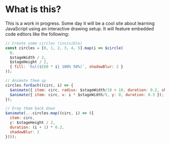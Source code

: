 # What is this?

This is a work in progress. Some day it will be a cool site about learning JavaScript using an interactive drawing setup. It will feature embedded code editors like the following:

```js live=true id=landing-example
// Create some circles (invisible)
const circles = [0, 1, 2, 3, 4, 5].map(i => $circle(
  0,
  $stageWidth / 2,
  $stageHeight / 2,
  { fill: `hsl(${60 * i} 100% 50%)`, shadowBlur: 2 }
));

// Animate them up
circles.forEach((circ, i) => {
  $animate({ item: circ, radius: $stageWidth/10 + 10, duration: 0.2, shadowBlur: 15 });
  $animate({ item: circ, x: i * $stageWidth/5, y: 0, duration: 0.3 });
});

// Drop them back down
$animate(...circles.map((circ, i) => ({
  item: circ,
  y: $stageHeight / 2,
  duration: (i + 1) * 0.2,
  shadowBlur: 2
})));
```


